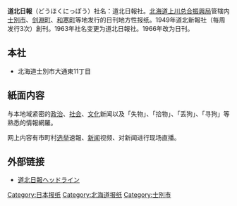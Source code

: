 '''道北日報'''（どうほくにっぽう）社名：道北日報社。[[北海道|北海道]][[上川总合振興局|上川总合振興局]]管辖内[[士別市|士別市]]、[[剑淵町|剑淵町]]、[[和寒町|和寒町]]等地发行的日刊地方性报纸。1949年道北新報社（每周发行3次）創刊。1963年社名变更为道北日報社。1966年改为日刊。

== 本社 ==
* 北海道士別市大通東11丁目

== 紙面内容 ==
与本地域紧密的[[政治|政治]]、[[社会|社会]]、[[文化|文化]]新闻以及「失物」、「拾物」、「丢狗」、「寻狗」等熟悉的情報網羅。

网上内容有市町村[[选举|选举]]速報、[[新闻|新闻]]视频、对新闻进行现场直播。

== 外部链接 ==
* [http://www.tesio.net/~dhpress/ 道北日報ヘッドライン]

[[Category:日本报纸|Category:日本报纸]]
[[Category:北海道报纸|Category:北海道报纸]]
[[Category:士別市|Category:士別市]]